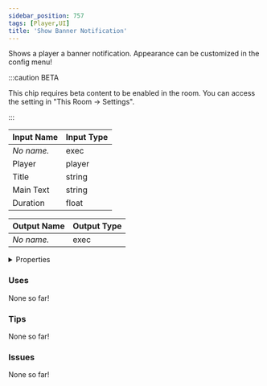 ```yaml
---
sidebar_position: 757
tags: [Player,UI]
title: 'Show Banner Notification'
---
```


Shows a player a banner notification. Appearance can be customized in the config menu!

:::caution BETA

This chip requires beta content to be enabled in the room. You can access the setting in "This Room -> Settings".

:::


<EsbSvg />

| Input Name | Input Type |
|-----------|-----------|
| *No name.* | exec |
| Player | player |
| Title | string |
| Main Text | string |
| Duration | float |

| Output Name | Output Type |
|-----------|-----------|
| *No name.* | exec |


<details>
  <summary>Properties</summary>
  <div>
    <div>
    <table>
      <thead>
        <tr>
          <th>Is beta required?</th>
          <th>✅</th>
        </tr>
        <tr>
          <th>Is this chip a trolling risk?</th>
          <th>❌</th>
        </tr>
        <tr>
          <th>Is this chip a role assignment risk?</th>
          <th>❌</th>
        </tr>
        <tr>
          <th>Chip UUID</th>
          <th>829b5788-efe0-4df4-91de-75c267ed3d57</th>
        </tr>
      </thead>
    </table>
    </div>
  </div>
</details>

### Uses

None so far!

### Tips

None so far!

### Issues

None so far!